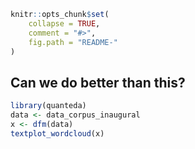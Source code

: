 
```r
knitr::opts_chunk$set(
    collapse = TRUE,
    comment = "#>",
    fig.path = "README-"
)
```

## Can we do better than this?

```r
library(quanteda)
data <- data_corpus_inaugural
x <- dfm(data)
textplot_wordcloud(x)
```
